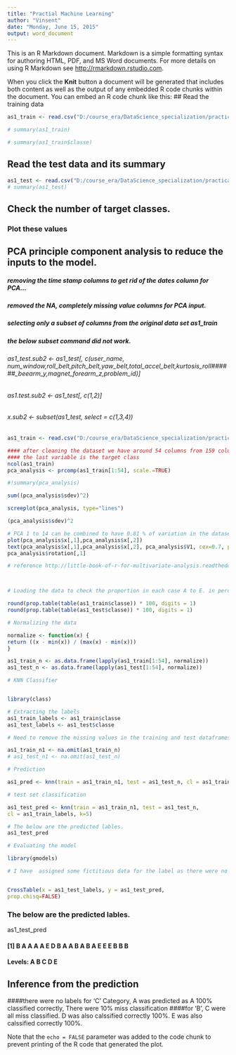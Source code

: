 ```yaml
---
title: "Practial Machine Learning"
author: "Vinsent"
date: "Monday, June 15, 2015"
output: word_document
---
```


This is an R Markdown document. Markdown is a simple formatting syntax for authoring HTML, PDF, and MS Word documents. For more details on using R Markdown see <http://rmarkdown.rstudio.com>.

When you click the **Knit** button a document will be generated that includes both content as well as the output of any embedded R code chunks within the document. You can embed an R code chunk like this:
## Read the training data
```r
as1_train <- read.csv("D:/course_era/DataScience_specialization/practical machine learning/assignment1/pml-training_01.csv", header = TRUE, sep = ",")

# summary(as1_train) 

# summary(as1_train$classe) 

```
## Read the test data and its summary

```r
as1_test <- read.csv("D:/course_era/DataScience_specialization/practical machine learning/assignment1/pml-testing.csv", header = TRUE, sep = ",")
# summary(as1_test)

```

## Check the number of target classes.

### Plot these values

## PCA principle component analysis to reduce the inputs to the model.



##### removing the time stamp columns to get rid of the dates column for PCA...
##### removed the NA, completely missing value columns for PCA input.
##### selecting only a subset of columns from the original data set as1_train

#####  the below subset command did not work.
###### as1_test.sub2 <- as1_test[, c(user_name, num_window,roll_belt,pitch_belt,yaw_belt,total_accel_belt,kurtosis_roll######_beearm_y,magnet_forearm_z,problem_id)]

###### as1.test.sub2 <- as1_test[, c(1,2)]
###### x.sub2 <- subset(as1_test,  select = c(1,3,4))
```r
as1_train <- read.csv("D:/course_era/DataScience_specialization/practical machine learning/assignment1/pml-training_01.csv", header = TRUE, sep = ",")

#### after cleaning the dataset we have around 54 columns from 159 columns.. 
#### the last variable is the target class
ncol(as1_train)
pca_analysis <- prcomp(as1_train[1:54], scale.=TRUE)

#!summary(pca_analysis)

sum((pca_analysis$sdev)^2)

screeplot(pca_analysis, type="lines")

(pca_analysis$sdev)^2

# PCA 1 to 14 can be combined to have 0.81 % of variation in the dataset. but for this study I am taking only PCA1 and PCA 2. Also this is able to capure the five groups A,B,C,D,E
plot(pca_analysis$x[,1],pca_analysis$x[,2])
text(pca_analysis$x[,1],pca_analysis$x[,2], pca_analysis$V1, cex=0.7, pos=4, col="red")
pca_analysis$rotation[,1]

```

```r
# reference http://little-book-of-r-for-multivariate-analysis.readthedocs.org/en/latest/src/multivariateanalysis.html



# Loading the data to check the proportion in each case A to E. in percentage

round(prop.table(table(as1_train$classe)) * 100, digits = 1)
round(prop.table(table(as1_test$classe)) * 100, digits = 1)

# Normalizing the data  

normalize <- function(x) {
return ((x - min(x)) / (max(x) - min(x)))
}

as1_train_n <- as.data.frame(lapply(as1_train[1:54], normalize))
as1_test_n <- as.data.frame(lapply(as1_test[1:54], normalize))

# KNN Classifier


library(class)

# Extracting the labels
as1_train_labels <- as1_train$classe
as1_test_labels <- as1_test$classe

# Need to remove the missing values in the training and test dataframes

as1_train_n1 <- na.omit(as1_train_n)
# as1_test_n1 <- na.omit(as1_test_n)

# Prediction

as1_pred <- knn(train = as1_train_n1, test = as1_test_n, cl = as1_train_labels, k=5)

# test set classification

as1_test_pred <- knn(train = as1_train_n1, test = as1_test_n,
cl = as1_train_labels, k=5)

# The below are the predicted lables.
as1_test_pred

# Evaluating the model

library(gmodels)

# I have  assigned some fictitious data for the label as there were no lables given for the test set.


CrossTable(x = as1_test_labels, y = as1_test_pred,
prop.chisq=FALSE)
```
### The below are the predicted lables.
as1_test_pred

####  [1] B A A A A E D B A A B A B A E E E B B B
#### Levels: A B C D E


## Inference from the prediction

####there were no labels for 'C' Category, A was predicted as A 100% classified correctly, There were 10% miss classification ####for 'B', C were all miss classified. D was also calssified correctly 100%. E was also calssified correctly 100%.

Note that the `echo = FALSE` parameter was added to the code chunk to prevent printing of the R code that generated the plot.